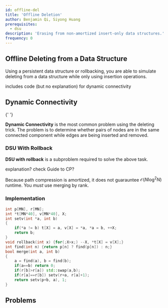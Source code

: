 ```yaml
---
id: offline-del
title: 'Offline Deletion'
author: Benjamin Qi, Siyong Huang
prerequisites:
  - dsu
description: 'Erasing from non-amortized insert-only data structures.'
frequency: 0
---
```



## Offline Deleting from a Data Structure

Using a persistent data structure or rollbacking, you are able to simulate deleting from a data structure while only using insertion operations.

<Resources>
	<Resource
		source="CP-Algorithms"
		title="Deleting from a data structure in O(T(n) log n)"
		url="https://cp-algorithms.com/data_structures/deleting_in_log_n.html"
		starred
	>
		includes code (but no explanation) for dynamic connectivity
	</Resource>
</Resources>

## Dynamic Connectivity

<Resources>
	<Resource source="GCP" title="15.5.4 - Dynamic Connectivity">
		{' '}
	</Resource>
</Resources>

**Dynamic Connectivity** is the most common problem using the deleting trick. The problem is to determine whether pairs of nodes are in the same connected component while edges are being inserted and removed.

<Problems problems={problems.sam} />

### DSU With Rollback

**DSU with rollback** is a subproblem required to solve the above task.

<Problems problems={problems.rollback} />

<IncompleteSection>
  
explanation? check Guide to CP?

</IncompleteSection>

<Warning title="Watch Out!">

Because path compression is amortized, it does not guarauntee $\mathcal{O}(N \log^2 N)$ runtime. You _must_ use merging by rank.

</Warning>

### Implementation

<LanguageSection>

<CPPSection>

<!-- verified at https://codeforces.com/contest/1217/submission/62335472 -->

```cpp
int p[MN], r[MN];
int *t[MN*40], v[MN*40], X;
int setv(int *a, int b)
{
	if(*a != b) t[X] = a, v[X] = *a, *a = b, ++X;
	return b;
}
void rollback(int x) {for(;X>x;) --X, *t[X] = v[X];}
int find(int n) {return p[n] ? find(p[n]) : n;}
bool merge(int a, int b)
{
	a = find(a), b = find(b);
	if(a==b) return 0;
	if(r[b]>r[a]) std::swap(a,b);
	if(r[a]==r[b]) setv(r+a, r[a]+1);
	return setv(p+b, a), 1;
}
```

</CPPSection>

</LanguageSection>

## Problems

<Problems problems={problems.res} />

<!-- ## Dynamic Insertion

mention sqrt

(online Aho-Corasick)

<Problems problems={problems.ins} /> -->
